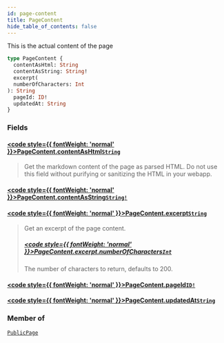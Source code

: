 ```yaml
---
id: page-content
title: PageContent
hide_table_of_contents: false
---
```








This is the actual content of the page

```graphql
type PageContent {
  contentAsHtml: String
  contentAsString: String!
  excerpt(
  numberOfCharacters: Int
): String
  pageId: ID!
  updatedAt: String
}
```


### Fields

#### [<code style={{ fontWeight: 'normal' }}>PageContent.<b>contentAsHtml</b></code>](#)<Bullet />[`String`](/demand/api/graphql-storefront/reference/scalars/string) <Badge class="secondary" text="scalar"/>
> Get the markdown content of the page as parsed HTML. Do not use this field
without purifying or sanitizing the HTML in your webapp.
> 

#### [<code style={{ fontWeight: 'normal' }}>PageContent.<b>contentAsString</b></code>](#)<Bullet />[`String!`](/demand/api/graphql-storefront/reference/scalars/string) <Badge class="secondary" text="non-null"/> <Badge class="secondary" text="scalar"/>
> 
> 

#### [<code style={{ fontWeight: 'normal' }}>PageContent.<b>excerpt</b></code>](#)<Bullet />[`String`](/demand/api/graphql-storefront/reference/scalars/string) <Badge class="secondary" text="scalar"/>
> Get an excerpt of the page content.
> ##### [<code style={{ fontWeight: 'normal' }}>PageContent.excerpt.<b>numberOfCharacters</b></code>](#)<Bullet />[`Int`](/demand/api/graphql-storefront/reference/scalars/int) <Badge class="secondary" text="scalar"/>
> The number of characters to return, defaults to 200.
> 

#### [<code style={{ fontWeight: 'normal' }}>PageContent.<b>pageId</b></code>](#)<Bullet />[`ID!`](/demand/api/graphql-storefront/reference/scalars/id) <Badge class="secondary" text="non-null"/> <Badge class="secondary" text="scalar"/>
> 
> 

#### [<code style={{ fontWeight: 'normal' }}>PageContent.<b>updatedAt</b></code>](#)<Bullet />[`String`](/demand/api/graphql-storefront/reference/scalars/string) <Badge class="secondary" text="scalar"/>
> 
> 



### Member of

[`PublicPage`](/demand/api/graphql-storefront/reference/objects/public-page)  <Badge class="secondary" text="object"/>



